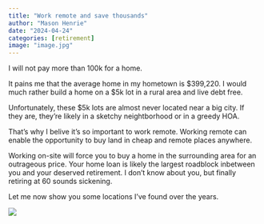 ```yaml
---
title: "Work remote and save thousands"
author: "Mason Henrie"
date: "2024-04-24"
categories: [retirement]
image: "image.jpg"
---
```


I will not pay more than 100k for a home.



It pains me that the average home in my hometown is $399,220. I would much rather build a home on a $5k lot in a rural area and live debt free.

Unfortunately, these $5k lots are almost never located near a big city. If they are, they're likely in a sketchy neightborhood or in a greedy HOA.

That's why I belive it's so important to work remote. Working remote can enable the opportunity to buy land in cheap and remote places anywhere.

Working on-site will force you to buy a home in the surrounding area for an outrageous price. Your home loan is likely the largest roadblock inbetween you and your deserved retirement. I don't know about you, but finally retiring at 60 sounds sickening.

Let me now show you some locations I've found over the years.

![]("/Users/masonhenrie/Desktop/Blog/posts/workremote/arkansas.png")


